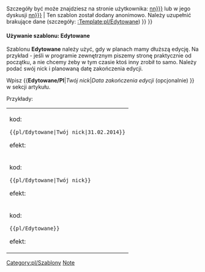 <noinclude></noinclude>
{{en/Ambox| type  = notice
| image = Accessories-text-editor.png
| text  = <strong>W trakcie edycji</strong><br/>{{#IF: {{{1|}}} | Ten artykuł jest aktualnie edytowany przez użytkownika''' {{{1|}}}'''. {{#IF: {{{2|}}} |Planowana data zakończenia edycji to {{{2}}} - jeśli ten dzień już minął, możesz usunąć ten szablon.|Użytkownik nie podał planowanej daty zakończenia edycji.}} <br>Szczegóły być może znajdziesz na stronie użytkownika: [[User:{{{1|nn}}}]] lub w jego dyskusji [[User_talk:{{{1|nn}}}]] | Ten szablon został dodany anonimowo. Należy uzupełnić brakujące dane (szczegóły: [[:Template:pl/Edytowane]]) }}
}}<noinclude>

====Używanie szablonu: Edytowane====

Szablonu '''Edytowane''' należy użyć, gdy w planach mamy dłuższą edycję. Na przykład - jeśli w programie zewnętrznym piszemy stronę praktycznie od początku, a nie chcemy żeby w tym czasie ktoś inny zrobił to samo. Należy podać swój nick i planowaną datę zakończenia edycji.

Wpisz <nowiki>{{</nowiki>'''Edytowane/Pl'''|'' Twój nick ''|'' Data zakończenia edycji'' (opcjonalnie) <nowiki>}}</nowiki> w sekcji artykułu. 

Przykłady:
{|
|
kod:

<pre>{{pl/Edytowane|Twój nick|31.02.2014}}</pre>

efekt:

{{pl/Edytowane|Twój nick|31.02.2014}}


|-
|kod:

<pre>{{pl/Edytowane|Twój nick}}</pre>

efekt:

{{pl/Edytowane|Twój nick}}


|-
|kod:

<pre>{{pl/Edytowane}}</pre>

efekt:

{{pl/Edytowane}}


|}

[[Category:pl/Szablony]][[Category:en/Message boxes|Note]]</noinclude>